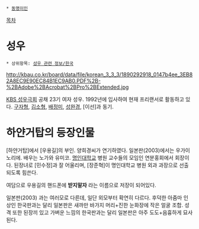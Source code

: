  * [[동명이인]]

[[목차]]

= 성우 =
 * 상위항목: [[성우 관련 정보/한국]]

http://kbau.co.kr/board/data/file/korean_3_3_3/1890292918_0147b4ee_3EB82A8EC9E90EC84B1EC9AB0.PDF%2B-%2BAdobe%2BAcrobat%2BPro%2BExtended.jpg

[[KBS 성우극회]] 공채 23기 여자 성우. 1992년에 입사하여 현재 프리랜서로 활동하고 있다. [[구자형]], [[김소형]], [[배정미]], [[성완경]], [이선]과 동기.

= 하얀거탑의 등장인물 =
[하얀거탑]에서 [우용길]의 부인. 양희경씨가 연기하였다. 일본판(2003)에서는 우가이 노리에. 배우는 노가와 유미코. [[명인대학교]] 병원 교수들의 모임인 연분홍회에서 회장이다. 된장녀로 [민수정]과 잘 어울리며, [장준혁]이 명인대학교 병원 외과 과장으로 선출되도록 힘쓴다.

여담으로 우용길의 핸드폰에 '''받지말자''' 라는 이름으로 저장이 되어있다.

일본판(2003) 과는 여러모로 다른데, 일단 외모부터 확연히 다르다. 후덕한 아줌마 인상인 한국판과는 달리 일본판은 새까만 바가지 머리+진한 눈화장에 작은 얼굴 조합. 성격 또한 된장끼 있고 가벼운 느낌의 한국판과는 달리 일본판은 아주 도도+음흉하게 묘사된다. 
